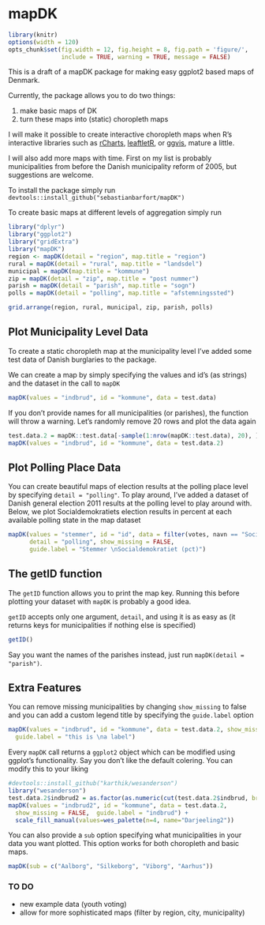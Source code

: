 # mapDK

```r
library(knitr)
options(width = 120)
opts_chunk$set(fig.width = 12, fig.height = 8, fig.path = 'figure/',
               include = TRUE, warning = TRUE, message = FALSE)
```

This is a draft of a mapDK package for making easy ggplot2 based maps of Denmark.

Currently, the package allows you to do two things:

1. make basic maps of DK
2. turn these maps into (static) choropleth maps

I will make it possible to create interactive choropleth maps when R's interactive libraries such as [rCharts](https://github.com/ramnathv/rCharts), [leaftletR](https://github.com/rstudio/leaflet), or [ggvis](https://github.com/rstudio/ggvis), mature a little. 

I will also add more maps with time. First on my list is probably municipalities from before the Danish municipality reform of 2005, but suggestions are welcome. 

To install the package simply run `devtools::install_github("sebastianbarfort/mapDK")`

To create basic maps at different levels of aggregation simply run

```r
library("dplyr")
library("ggplot2")
library("gridExtra")
library("mapDK")
region <- mapDK(detail = "region", map.title = "region")
rural = mapDK(detail = "rural", map.title = "landsdel")
municipal = mapDK(map.title = "kommune")
zip = mapDK(detail = "zip", map.title = "post nummer")
parish = mapDK(detail = "parish", map.title = "sogn")
polls = mapDK(detail = "polling", map.title = "afstemningssted")

grid.arrange(region, rural, municipal, zip, parish, polls)
```

## Plot Municipality Level Data

To create a static choropleth map at the municipality level I've added some test data of Danish burglaries to the package. 

We can create a map by simply specifying the values and id's (as strings) and the dataset in the call to `mapDK`

```r
mapDK(values = "indbrud", id = "kommune", data = test.data)
````

If you don't provide names for all municipalities (or parishes), the function will throw a warning. Let's randomly remove 20 rows and plot the data again

```r
test.data.2 = mapDK::test.data[-sample(1:nrow(mapDK::test.data), 20), ]
mapDK(values = "indbrud", id = "kommune", data = test.data.2)
```

## Plot Polling Place Data

You can create beautiful maps of election results at the polling place level by specifying `detail = "polling"`. To play around, I've added a dataset of Danish general election 2011 results at the polling level to play around with. Below, we plot Socialdemokratiets election results in percent at each available polling state in the map dataset

```r
mapDK(values = "stemmer", id = "id", data = filter(votes, navn == "Socialdemokratiet"), 
      detail = "polling", show_missing = FALSE, 
      guide.label = "Stemmer \nSocialdemokratiet (pct)")
```

## The getID function

The `getID` function allows you to print the map key. Running this before plotting your dataset with `mapDK` is probably a good idea. 

`getID` accepts only one argument, `detail`, and using it is as easy as (it returns keys for municipalities if nothing else is specified)

```r
getID()
```

Say you want the names of the parishes instead, just run `mapDK(detail = "parish")`.

## Extra Features 

You can remove missing municipalities by changing `show_missing` to false and you can add a custom legend title by specifying the `guide.label` option

```r
mapDK(values = "indbrud", id = "kommune", data = test.data.2, show_missing = FALSE,
  guide.label = "this is \na label")
```

Every `mapDK` call returns a `ggplot2` object which can be modified using ggplot's functionality. Say you don't like the default colering. You can modify this to your liking

```r
#devtools::install_github("karthik/wesanderson")
library("wesanderson")
test.data.2$indbrud2 = as.factor(as.numeric(cut(test.data.2$indbrud, breaks = 4)))
mapDK(values = "indbrud2", id = "kommune", data = test.data.2,
  show_missing = FALSE,  guide.label = "indbrud") +
  scale_fill_manual(values=wes_palette(n=4, name="Darjeeling2"))

```

You can also provide a `sub` option specifying what municipalities in your data you want plotted. This option works for both choropleth and basic maps. 

```r
mapDK(sub = c("Aalborg", "Silkeborg", "Viborg", "Aarhus"))
```


### TO DO

- new example data (youth voting)
- allow for more sophisticated maps (filter by region, city, municipality)



